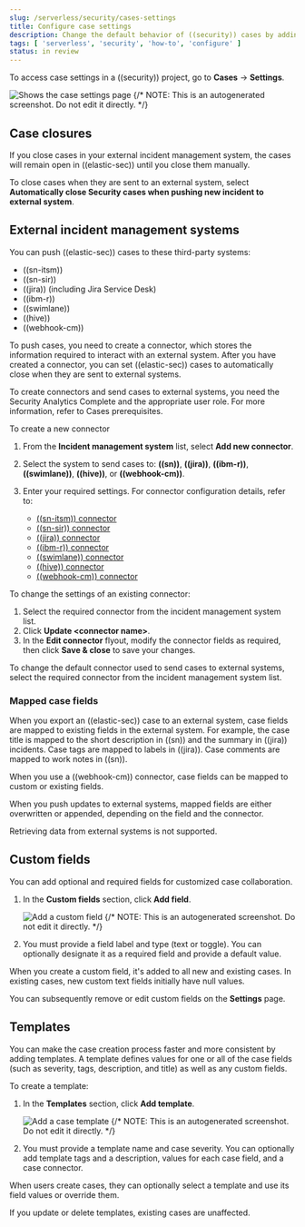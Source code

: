 ```yaml
---
slug: /serverless/security/cases-settings
title: Configure case settings
description: Change the default behavior of ((security)) cases by adding connectors, custom fields, templates, and closure options.
tags: [ 'serverless', 'security', 'how-to', 'configure' ]
status: in review
---
```


<DocBadge template="technical preview" />

To access case settings in a ((security)) project, go to **Cases** → **Settings**.

![Shows the case settings page](../images/cases-settings/security-cases-settings.png)
{/* NOTE: This is an autogenerated screenshot. Do not edit it directly. */}

## Case closures

If you close cases in your external incident management system, the cases will remain open in ((elastic-sec)) until you close them manually.

To close cases when they are sent to an external system, select **Automatically close Security cases when pushing new incident to external system**.

## External incident management systems

You can push ((elastic-sec)) cases to these third-party systems:

* ((sn-itsm))
* ((sn-sir))
* ((jira)) (including Jira Service Desk)
* ((ibm-r))
* ((swimlane))
* ((hive))
* ((webhook-cm))

To push cases, you need to create a connector, which stores the information required to interact with an external system. After you have created a connector, you can set ((elastic-sec)) cases to automatically close when they are sent to external systems.

<DocCallOut title="Requirements">
To create connectors and send cases to external systems, you need the Security Analytics Complete <DocLink slug="/serverless/elasticsearch/manage-project" text="project feature"/> and the appropriate user role. For more information, refer to <DocLink slug="/serverless/security/cases-requirements">Cases prerequisites</DocLink>.
</DocCallOut>

To create a new connector

1. From the **Incident management system** list, select **Add new connector**.

1. Select the system to send cases to: **((sn))**, **((jira))**, **((ibm-r))**, **((swimlane))**, **((hive))**, or **((webhook-cm))**.

1. Enter your required settings. For connector configuration details, refer to:
    - [((sn-itsm)) connector](((kibana-ref))/servicenow-action-type.html)
    - [((sn-sir)) connector](((kibana-ref))/servicenow-sir-action-type.html)
    - [((jira)) connector](((kibana-ref))/jira-action-type.html)
    - [((ibm-r)) connector](((kibana-ref))/resilient-action-type.html)
    - [((swimlane)) connector](((kibana-ref))/swimlane-action-type.html)
    - [((hive)) connector](((kibana-ref))/thehive-action-type.html)
    - [((webhook-cm)) connector](((kibana-ref))/cases-webhook-action-type.html)

To change the settings of an existing connector:

1. Select the required connector from the incident management system list.
1. Click **Update \<connector name>**.
1. In the **Edit connector** flyout, modify the connector fields as required, then click **Save & close** to save your changes.

To change the default connector used to send cases to external systems, select the required connector from the incident management system list.

### Mapped case fields

When you export an ((elastic-sec)) case to an external system, case fields are mapped to existing fields in the external system.
For example, the case title is mapped to the short description in ((sn)) and the summary in ((jira)) incidents.
Case tags are mapped to labels in ((jira)).
Case comments are mapped to work notes in ((sn)).

When you use a ((webhook-cm)) connector, case fields can be mapped to custom or existing fields.

When you push updates to external systems, mapped fields are either overwritten or appended, depending on the field and the connector.

Retrieving data from external systems is not supported.

## Custom fields

You can add optional and required fields for customized case collaboration.

1. In the **Custom fields** section, click **Add field**.

   ![Add a custom field](../images/cases-settings/security-cases-custom-fields.png)
   {/* NOTE: This is an autogenerated screenshot. Do not edit it directly. */}

1. You must provide a field label and type (text or toggle).
   You can optionally designate it as a required field and provide a default value.

When you create a custom field, it's added to all new and existing cases.
In existing cases, new custom text fields initially have null values.

You can subsequently remove or edit custom fields on the **Settings** page.

## Templates

<DocCallOut template="technical_preview" />

You can make the case creation process faster and more consistent by adding templates.
A template defines values for one or all of the case fields (such as severity, tags, description, and title) as well as any custom fields.

To create a template:

1. In the **Templates** section, click **Add template**.

    ![Add a case template](../images/cases-settings/security-cases-templates.png)
    {/* NOTE: This is an autogenerated screenshot. Do not edit it directly. */}

1. You must provide a template name and case severity. You can optionally add template tags and a description, values for each case field, and a case connector.

When users create cases, they can optionally select a template and use its field values or override them.

<DocCallOut>
If you update or delete templates, existing cases are unaffected.
</DocCallOut>